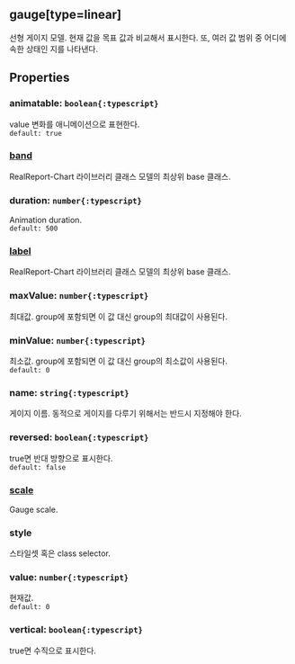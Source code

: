## gauge[type=linear]
선형 게이지 모델.
현재 값을 목표 값과 비교해서 표시한다.
또, 여러 값 범위 중 어디에 속한 상태인 지를 나타낸다.
## Properties

### animatable: `boolean{:typescript}`
value  변화를 애니메이션으로 표현한다.  
`default: true`  

### [band](./linear/band)
RealReport-Chart 라이브러리 클래스 모델의 최상위 base 클래스.

  

### duration: `number{:typescript}`
Animation duration.  
`default: 500`  

### [label](./linear/label)
RealReport-Chart 라이브러리 클래스 모델의 최상위 base 클래스.

  

### maxValue: `number{:typescript}`
최대값.
group에 포함되면 이 값 대신 group의 최대값이 사용된다.  

### minValue: `number{:typescript}`
최소값.
group에 포함되면 이 값 대신 group의 최소값이 사용된다.  
`default: 0`  

### name: `string{:typescript}`
게이지 이름.
동적으로 게이지를 다루기 위해서는 반드시 지정해야 한다.  

### reversed: `boolean{:typescript}`
true면 반대 방향으로 표시한다.  
`default: false`  

### [scale](./linear/scale)
Gauge scale.  

### style
스타일셋 혹은 class selector.  

### value: `number{:typescript}`
현재값.  
`default: 0`  

### vertical: `boolean{:typescript}`
true면 수직으로 표시한다.  
